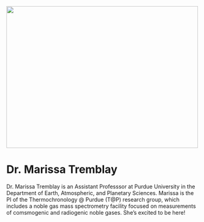![](images/marissa.jpeg){fig-alt="Dr. Marissa Tremblay in Antarctica." width="500" height="370"}

# Dr. Marissa Tremblay

Dr. Marissa Tremblay is an Assistant Professsor at Purdue University in the Department of Earth, Atmospheric, and Planetary Sciences. Marissa is the PI of the Thermochronology \@ Purdue (T\@P) research group, which includes a noble gas mass spectrometry facility focused on measurements of comsmogenic and radiogenic noble gases. She's excited to be here!
